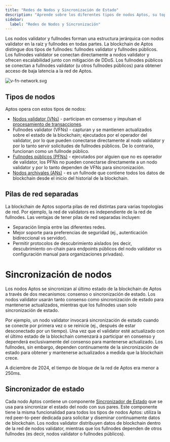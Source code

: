 ```yaml
---
title: "Redes de Nodos y Sincronización de Estado"
description: "Aprende sobre los diferentes tipos de nodos Aptos, su topología de red, y cómo los nodos se sincronizan entre sí para mantener la consistencia del estado de blockchain."
sidebar:
  label: "Redes de Nodos y Sincronización"
---
```


Los nodos validator y fullnodes forman una estructura jerárquica con nodos validator en la raíz y fullnodes en todas partes. La blockchain de Aptos distingue dos tipos de fullnodes: fullnodes validator y fullnodes públicos. Los fullnodes validator se conectan directamente a nodos validator y ofrecen escalabilidad junto con mitigación de DDoS. Los fullnodes públicos se conectan a fullnodes validator (u otros fullnodes públicos) para obtener acceso de baja latencia a la red de Aptos.

![v-fn-network.svg](~/images/v-fn-network.svg)

## Tipos de nodos

Aptos opera con estos tipos de nodos:

- [Nodos validator (VNs)](/network/blockchain/validator-nodes) - participan en consenso y impulsan el [procesamiento de transacciones](/network/blockchain/txns-states).
- Fullnodes validator (VFNs) - capturan y se mantienen actualizados sobre el estado de la blockchain; ejecutados por el operador del validator, por lo que pueden conectarse directamente al nodo validator y por lo tanto servir solicitudes de fullnodes públicos. De lo contrario, funcionan como un fullnode público.
- [Fullnodes públicos (PFNs)](/network/blockchain/fullnodes) - ejecutados por alguien que no es operador de validator, los PFNs no pueden conectarse directamente a un nodo validator y por lo tanto dependen de VFNs para sincronización.
- [Nodos archivales (ANs)](/network/nodes/configure/state-sync#archival-pfns) - es un fullnode que contiene todos los datos de blockchain desde el inicio del historial de la blockchain.

## Pilas de red separadas

La blockchain de Aptos soporta pilas de red distintas para varias topologías de red. Por ejemplo, la red de validators es independiente de la red de fullnodes. Las ventajas de tener pilas de red separadas incluyen:

- Separación limpia entre las diferentes redes.
- Mejor soporte para preferencias de seguridad (ej., autenticación bidireccional vs servidor).
- Permitir protocolos de descubrimiento aislados (es decir, descubrimiento on-chain para endpoints públicos del nodo validator vs configuración manual para organizaciones privadas).

# Sincronización de nodos

Los nodos Aptos se sincronizan al último estado de la blockchain de Aptos a través de dos mecanismos: consenso o sincronización de estado. Los nodos validator usarán tanto consenso como sincronización de estado para mantenerse actualizados, mientras que los fullnodes usan solo sincronización de estado.

Por ejemplo, un nodo validator invocará sincronización de estado cuando se conecte por primera vez o se reinicie (ej., después de estar desconectado por un tiempo). Una vez que el validator esté actualizado con el último estado de la blockchain comenzará a participar en consenso y dependerá exclusivamente del consenso para mantenerse actualizado. Los fullnodes, sin embargo, dependen continuamente de la sincronización de estado para obtener y mantenerse actualizados a medida que la blockchain crece.

A diciembre de 2024, el tiempo de bloque de la red de Aptos era menor a 250ms.

## Sincronizador de estado

Cada nodo Aptos contiene un componente [Sincronizador de Estado](/network/nodes/configure/state-sync) que se usa para sincronizar el estado del nodo con sus pares. Este componente tiene la misma funcionalidad para todos los tipos de nodos Aptos: utiliza la red peer-to-peer dedicada para solicitar y diseminar continuamente datos de blockchain. Los nodos validator distribuyen datos de blockchain dentro de la red de nodos validator, mientras que los fullnodes dependen de otros fullnodes (es decir, nodos validator o fullnodes públicos).

